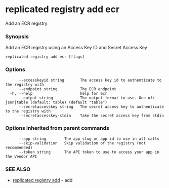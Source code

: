 # replicated registry add ecr

Add an ECR registry

### Synopsis

Add an ECR registry using an Access Key ID and Secret Access Key

```
replicated registry add ecr [flags]
```

### Options

```
      --accesskeyid string       The access key id to authenticate to the registry with
      --endpoint string          The ECR endpoint
  -h, --help                     help for ecr
      --output string            The output format to use. One of: json|table (default: table) (default "table")
      --secretaccesskey string   The secret access key to authenticate to the registry with
      --secretaccesskey-stdin    Take the secret access key from stdin
```

### Options inherited from parent commands

```
      --app string        The app slug or app id to use in all calls
      --skip-validation   Skip validation of the registry (not recommended)
      --token string      The API token to use to access your app in the Vendor API
```

### SEE ALSO

* [replicated registry add](replicated-cli-registry-add)	 - add

